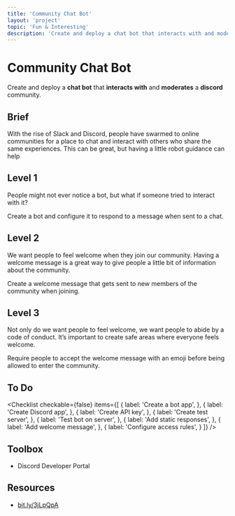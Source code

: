 ```yaml
---
title: 'Community Chat Bot'
layout: 'project'
topic: 'Fun & Interesting'
description: 'Create and deploy a chat bot that interacts with and moderates a discord community.'
---
```



<ProjectHeader>

# Community Chat Bot

Create and deploy a <strong className="color-blue">chat bot</strong> that <strong className="color-purple">interacts with</strong> and <strong className="color-purple">moderates</strong> a <strong className="color-purple">discord</strong> community.

</ProjectHeader>

<ProjectContent>

## Brief

With the rise of Slack and Discord, people have swarmed to online communities for a place to chat and interact with others who share the same experiences. This can be great, but having a little robot guidance can help

## Level 1

People might not ever notice a bot, but what if someone tried to interact with it?

Create a bot and configure it to respond to a message when sent to a chat.

<LoginRequired>

## Level 2

We want people to feel welcome when they join our community. Having a welcome message is a great way to give people a little bit of information about the community.

Create a welcome message that gets sent to new members of the community when joining.

## Level 3

Not only do we want people to feel welcome, we want people to abide by a code of conduct. It’s important to create safe areas where everyone feels welcome.

Require people to accept the welcome message with an emoji before being allowed to enter the community.

</LoginRequired>

</ProjectContent>

<ProjectSidebar>

## To Do

<Checklist checkable={false} items={[
  {
    label: 'Create a bot app',
  },
  {
    label: 'Create Discord app',
  },
  {
    label: 'Create API key',
  },
  {
    label: 'Create test server',
  },
  {
    label: 'Test bot on server',
  },
  {
    label: 'Add static responses',
  },
  {
    label: 'Add welcome message',
  },
  {
    label: 'Configure access rules',
  }
]} />

## Toolbox
- Discord Developer Portal

## Resources
- [bit.ly/3jLpQpA](https://bit.ly/3jLpQpA)

</ProjectSidebar>